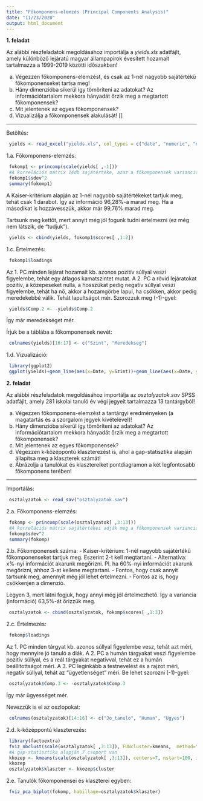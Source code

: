 ```yaml
---
title: "Főkomponens-elemzés (Principal Components Analysis)"
date: "11/23/2020"
output: html_document
---
```


**1. feladat**

Az alábbi részfeladatok megoldásához importálja a *yields.xls* adatfájlt, amely különböző lejáratú magyar állampapírok évesített hozamait tartalmazza a 1999-2019 közötti időszakban!

a. Végezzen főkomponens-elemzést, és csak az 1-nél nagyobb sajátértékű főkomponenseket tartsa meg! 
b. Hány dimenzióba sikerül így tömöríteni az adatokat? Az információtartalom mekkora hányadát őrzik meg a megtartott főkomponensek?
c. Mit jelentenek az egyes főkomponensek?
d. Vizualizálja a főkomponensek alakulását! []

------------------------------------

Betöltés:
```r
 yields <- read_excel("yields.xls", col_types = c("date", "numeric", "numeric", "numeric", "numeric", "numeric", "numeric", "numeric", "numeric", "numeric", "numeric", "numeric", "numeric", "numeric", "numeric"))
```

1.a. Főkomponens-elemzés:
```r
 fokomp1 <- princomp(scale(yields[ ,-1]))
 #A korrelációs mátrix 14db sajátértéke, azaz a főkomponensek varianciái (információtartalmai)
 fokomp1$sdev^2
 summary(fokomp1)
```
A Kaiser-kritérium alapján az 1-nél nagyobb sajátértékeket tartjuk meg, tehát csak 1 darabot. Így az információ 96,28%-a marad meg. Ha a másodikat is hozzávesszük, akkor már 99,76% marad meg. 

Tartsunk meg kettőt, mert annyit még jól fogunk tudni értelmezni (ez még nem látszik, de "tudjuk").
```r
 yields <- cbind(yields, fokomp1$scores[ ,1:2])
```

1.c. Értelmezés:
```r
 fokomp1$loadings
```
Az 1. PC minden lejárat hozamait kb. azonos pozitív súllyal veszi figyelembe, tehát egy átlagos kamatszintet mutat.
A 2. PC a rövid lejáratokat pozitív, a közepeseket nulla, a hosszúkat pedig negatív súllyal veszi figyelembe, tehát ha nő, akkor a hozamgörbe lapul, ha csökken, akkor pedig meredekebbé válik. Tehát lapultságot mér. Szorozzuk meg (-1)-gyel:
```r
 yields$Comp.2 <- -yields$Comp.2
```
Így már meredekséget mér.

Írjuk be a táblába a főkomponensek nevét:
```r
 colnames(yields)[16:17] <- c("Szint", "Meredekseg")
```

1.d. Vizualizáció:
```r
 library(ggplot2)
 ggplot(yields)+geom_line(aes(x=Date, y=Szint))+geom_line(aes(x=Date, y=Meredekseg, col=I("red")))+geom_smooth(aes(x=Date, y=Szint))+geom_smooth(aes(x=Date, y=Meredekseg, col=I("red")))
```

**2. feladat**

Az alábbi részfeladatok megoldásához importálja az *osztalyzatok.sav* SPSS adatfájlt, amely 281 iskolai tanuló év végi jegyeit tartalmazza 13 tantárgyból!

a. Végezzen főkomponens-elemzést a tantárgyi eredményeken (a magatartás és a szorgalom jegyek kivételével)!
b. Hány dimenzióba sikerül így tömöríteni az adatokat? Az információtartalom mekkora hányadát őrzik meg a megtartott főkomponensek?
c. Mit jelentenek az egyes főkomponensek?
d. Végezzen k-középpontú klaszterezést is, ahol a gap-statisztika alapján állapítsa meg a klaszterek számát!
e. Ábrázolja a tanulókat és klasztereiket pontdiagramon a két legfontosabb főkomponens terében!

-------------------------------

Importálás:
```r
 osztalyzatok <- read_sav("osztalyzatok.sav")
```

2.a. Főkomponens-elemzés:
```r
 fokomp <- princomp(scale(osztalyzatok[ ,3:13]))
 #A korrelációs mátrix sajátértékei adják meg a főkomponensek varianciáját
 fokomp$sdev^2
 summary(fokomp)
```

2.b. Főkomponensek száma:
- Kaiser-kritérium: 1-nél nagyobb sajátértékű főkomponenseket tartjuk meg. Eszerint 2-t kell megtartani. 
- Alternatíva: x%-nyi információt akarunk megőrizni. Pl. ha 60%-nyi információt akarunk megőrizni, ahhoz 3-at kellene megtartani. 
- Fontos, hogy csak annyit tartsunk meg, amennyit még jól lehet értelmezni.
- Fontos az is, hogy csökkenjen a dimenzió.

Legyen 3, mert látni fogjuk, hogy annyi még jól értelmezhető. Így a variancia (információ) 63,5%-át őrizzük meg. 
```r
 osztalyzatok <- cbind(osztalyzatok, fokomp$scores[ ,1:3])
```

2.c. Értelmezés:
```r
 fokomp$loadings
```
Az 1. PC minden tárgyat kb. azonos súllyal figyelembe vesz, tehát azt méri, hogy mennyire jó tanuló a diák.
A 2. PC a humán tárgyakat veszi figyelembe pozitív súllyal, és a reál tárgyakat negatívval, tehát ez a humán beállítottságot méri.
A 3. PC leginkább a testnevelést és a rajzot méri, negatív súllyal, tehát az "ügyetlenséget" méri. Be lehet szorozni (-1)-gyel:
```r
 osztalyzatok$Comp.3 <- -osztalyzatok$Comp.3
```
Így már ügyességet mér.

Nevezzük is el az oszlopokat:
```r
 colnames(osztalyzatok)[14:16] <- c("Jo_tanulo", "Human", "Ugyes")
```

2.d. k-középpontú klaszterezés:
```r
 library(factoextra)
 fviz_nbclust(scale(osztalyzatok[ ,3:13]), FUNcluster=kmeans,  method="gap_stat")
 #A gap-statisztika alapján 7 csoport van
 kkozep <- kmeans(scale(osztalyzatok[ ,3:13]), centers=7, nstart=100, iter.max=100)
 kkozep
 osztalyzatok$klaszter <- kkozep$cluster
```

2.e. Tanulók főkomponensei és klaszterei egyben:
```r
 fviz_pca_biplot(fokomp, habillage=osztalyzatok$klaszter)
```



